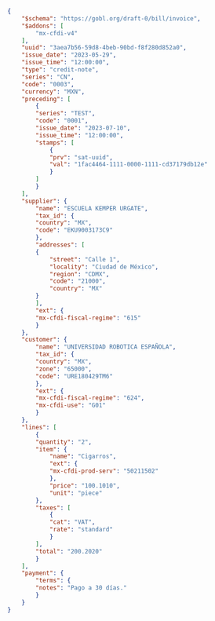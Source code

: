 ```json SAT Mexico credit note example
{
    "$schema": "https://gobl.org/draft-0/bill/invoice",
    "$addons": [
        "mx-cfdi-v4"
    ],
    "uuid": "3aea7b56-59d8-4beb-90bd-f8f280d852a0",
    "issue_date": "2023-05-29",
    "issue_time": "12:00:00",
    "type": "credit-note",
    "series": "CN",
    "code": "0003",
    "currency": "MXN",
    "preceding": [
        {
        "series": "TEST",
        "code": "0001",
        "issue_date": "2023-07-10",
        "issue_time": "12:00:00",
        "stamps": [
            {
            "prv": "sat-uuid",
            "val": "1fac4464-1111-0000-1111-cd37179db12e"
            }
        ]
        }
    ],
    "supplier": {
        "name": "ESCUELA KEMPER URGATE",
        "tax_id": {
        "country": "MX",
        "code": "EKU9003173C9"
        },
        "addresses": [
        {
            "street": "Calle 1",
            "locality": "Ciudad de México",
            "region": "CDMX",
            "code": "21000",
            "country": "MX"
        }
        ],
        "ext": {
        "mx-cfdi-fiscal-regime": "615"
        }
    },
    "customer": {
        "name": "UNIVERSIDAD ROBOTICA ESPAÑOLA",
        "tax_id": {
        "country": "MX",
        "zone": "65000",
        "code": "URE180429TM6"
        },
        "ext": {
        "mx-cfdi-fiscal-regime": "624",
        "mx-cfdi-use": "G01"
        }
    },
    "lines": [
        {
        "quantity": "2",
        "item": {
            "name": "Cigarros",
            "ext": {
            "mx-cfdi-prod-serv": "50211502"
            },
            "price": "100.1010",
            "unit": "piece"
        },
        "taxes": [
            {
            "cat": "VAT",
            "rate": "standard"
            }
        ],
        "total": "200.2020"
        }
    ],
    "payment": {
        "terms": {
        "notes": "Pago a 30 días."
        }
    }
}
